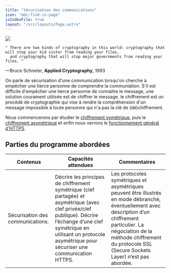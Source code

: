 ```yaml
---
title: "Sécurisation des communications"
icon: "mdi:find-in-page"
isIndexFile: true
layout: "/src/layouts/Page.astro"
---
```


![](/cours/secu.png)

```
" There are two kinds of cryptography in this world: cryptography that will stop your kid sister from reading your files, 
  and cryptography that will stop major governments from reading your files. "
```
—Bruce Schneier, **Applied Cryptography**, 1993

On parle de sécurisation d'une communication lorsqu'on cherche à empêcher une tierce personne de comprendre la communiation. 
S'il est difficile d'empêcher une tierce personne de connaitre le message, une solution courament utilisée est de chiffrer le message. 
le chiffrement est un procédé de cryptographie qui vise à rendre la compréhension d'un message impossible à toute personne qui n'a pas la clé de (dé)chiffrement.

Nous commencerons par étudier le [chiffrement symétrique](/symetrique), puis le [chiffrement asymétrique](/asymetrique) et enfin nous verrons le [fonctionnement général d'HTTPS](/https). 

##  Parties du programme abordées 
Contenus | Capacités attendues | Commentaires
---|---|---
Sécurisation des communications. | Décrire les principes de chiffrement symétrique (clef partagée) et asymétrique (avec clef privée/clef publique). Décrire l’échange d’une clef symétrique en utilisant un protocole asymétrique pour sécuriser une communication HTTPS. | Les protocoles symétriques et asymétriques peuvent être illustrés en mode débranché, éventuellement avec description d’un chiffrement particulier. La négociation de la méthode chiffrement du protocole SSL (Secure Sockets Layer) n’est pas abordée. | 
